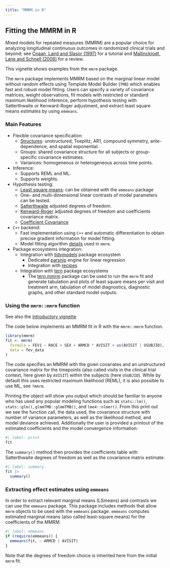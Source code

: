 ```yaml
---
title: "MMRM in R"
---
```


## Fitting the MMRM in R

Mixed models for repeated measures (MMRM) are a popular choice for analyzing longitudinal continuous outcomes in randomized clinical trials and beyond; see [Cnaan, Laird and Slasor (1997)](https://doi.org/10.1002/(SICI)1097-0258(19971030)16:20<2349::AID-SIM667>3.0.CO;2-E) for a tutorial and [Mallinckrodt, Lane and Schnell (2008)](https://doi.org/10.1177/009286150804200402) for a review. 

This vignette shows examples from the `mmrm` package.

The `mmrm` package implements MMRM based on the marginal linear model without  random effects using Template Model Builder (`TMB`) which enables fast and  robust model fitting. Users can specify a variety of covariance matrices, weight observations, fit models with restricted or standard maximum likelihood inference, perform hypothesis testing with Satterthwaite or Kenward-Roger adjustment, and extract least
square means estimates by using `emmeans`.

### Main Features

* Flexible covariance specification:
  * [Structures](https://openpharma.github.io/mmrm/main/articles/covariance.html): unstructured, Toeplitz, AR1, compound symmetry, ante-dependence, and spatial exponential.
  * Groups: shared covariance structure for all subjects or group-specific
covariance estimates.
  * Variances: homogeneous or heterogeneous across time points.
* Inference:
  * Supports REML and ML.
  * Supports weights.
* Hypothesis testing:
  * [Least square means](https://openpharma.github.io/mmrm/main/reference/emmeans_support.html):
    can be obtained with the `emmeans` package
  * One- and multi-dimensional linear contrasts of model parameters can be tested.
  * [Satterthwaite](https://openpharma.github.io/mmrm/main/articles/satterthwaite.html)
    adjusted degrees of freedom.
  * [Kenward-Roger](https://openpharma.github.io/mmrm/main/articles/kenward.html)
    adjusted degrees of freedom and coefficients covariance matrix.
  * [Coefficient Covariance](https://openpharma.github.io/mmrm/main/articles/coef_vcov.html)
* `C++` backend:
  * Fast implementation using `C++` and automatic differentiation to
    obtain precise gradient information for model fitting.
  * Model fitting algorithm [details](https://openpharma.github.io/mmrm/main/articles/algorithm.html) used in `mmrm`.
* Package ecosystems integration:
  * Integration with [tidymodels](https://www.tidymodels.org/) package ecosystem
    * Dedicated [parsnip](https://parsnip.tidymodels.org/) engine for linear regression
    * Integration with [recipes](https://recipes.tidymodels.org/)
  * Integration with [tern](https://insightsengineering.github.io/tern/) package ecosystems
    * The [tern.mmrm](https://insightsengineering.github.io/tern.mmrm/) package can be used to run the `mmrm` fit and generate tabulation and plots of least square means per visit and treatment arm, tabulation of model diagnostics, diagnostic graphs, and other standard model outputs.

### Using the `mmrm::mmrm` function

See also the [introductory vignette](https://openpharma.github.io/mmrm/main/articles/introduction.html)

The code below implements an MMRM fit in R with the `mmrm::mmrm` function.

```r
library(mmrm)
fit <- mmrm(
  formula = FEV1 ~ RACE + SEX + ARMCD * AVISIT + us(AVISIT | USUBJID),
  data = fev_data
)
```

The code specifies an MMRM with the given covariates and an unstructured covariance matrix for the timepoints (also called visits in the clinical trial context, here given by `AVISIT`) within the subjects (here `USUBJID`). While by default this uses restricted maximum likelihood (REML), it is also possible to use ML, see `?mmrm`.

Printing the object will show you output which should be familiar to anyone who has used any popular modeling functions such as `stats::lm()`, `stats::glm()`, `glmmTMB::glmmTMB()`, and `lme4::nlmer()`. From this print out we see the function call, the data used, the covariance structure with number of variance parameters, as well as the likelihood method, and model deviance achieved. Additionally the user is provided a printout of the estimated coefficients and the model convergence information:

```r
#| label: print
fit
```

The `summary()` method then provides the coefficients table with Satterthwaite degrees of freedom as well as the covariance matrix estimate:

```r
#| label: summary
fit |>
  summary()
```

### Extracting effect estimates using `emmeans`

In order to extract relevant marginal means (LSmeans) and contrasts we can use the `emmeans` package. This package includes methods that allow `mmrm` objects to be used with the `emmeans` package. `emmeans` computes estimated marginal means (also called least-square means) for the coefficients of the MMRM.

```r
#| label: emmeans
if (require(emmeans)) {
  emmeans(fit, ~ ARMCD | AVISIT)
}
```

Note that the degrees of freedom choice is inherited here from the initial `mmrm`
fit.
